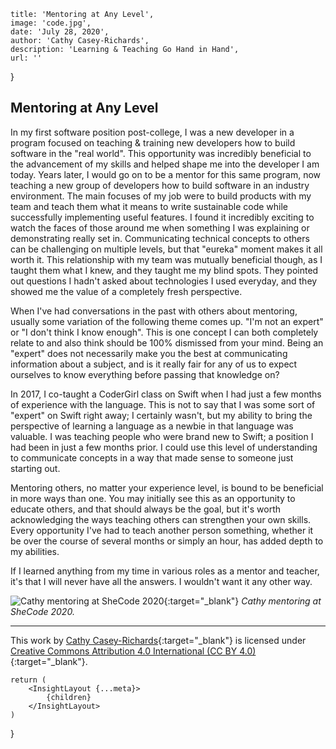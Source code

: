 
    title: 'Mentoring at Any Level',
    image: 'code.jpg',
    date: 'July 28, 2020',
    author: 'Cathy Casey-Richards',
    description: 'Learning & Teaching Go Hand in Hand',
    url: ''
}

## Mentoring at Any Level

In my first software position post-college, I was a new developer in a program focused on teaching & training new developers how to build software in the "real world". This opportunity was incredibly beneficial to the advancement of my skills and helped shape me into the developer I am today. Years later, I would go on to be a mentor for this same program, now teaching a new group of developers how to build software in an industry environment. The main focuses of my job were to build products with my team and teach them what it means to write sustainable code while successfully implementing useful features. I found it incredibly exciting to watch the faces of those around me when something I was explaining or demonstrating really set in. Communicating technical concepts to others can be challenging on multiple levels, but that "eureka" moment makes it all worth it. This relationship with my team was mutually beneficial though, as I taught them what I knew, and they taught me my blind spots. They pointed out questions I hadn't asked about technologies I used everyday, and they showed me the value of a completely fresh perspective. 

When I've had conversations in the past with others about mentoring, usually some variation of the following theme comes up. "I'm not an expert" or "I don't think I know enough". This is one concept I can both completely relate to and also think should be 100% dismissed from your mind. Being an "expert" does not necessarily make you the best at communicating information about a subject, and is it really fair for any of us to expect ourselves to know everything before passing that knowledge on?

In 2017, I co-taught a CoderGirl class on Swift when I had just a few months of experience with the language. This is not to say that I was some sort of "expert" on Swift right away; I certainly wasn't, but my ability to bring the perspective of learning a language as a newbie in that language was valuable. I was teaching people who were brand new to Swift; a position I had been in just a few months prior. I could use this level of understanding to communicate concepts in a way that made sense to someone just starting out. 

Mentoring others, no matter your experience level, is bound to be beneficial in more ways than one. You may initially see this as an opportunity to educate others, and that should always be the goal, but it's worth acknowledging the ways teaching others can strengthen your own skills. Every opportunity I've had to teach another person something, whether it be over the course of several months or simply an hour, has added depth to my abilities. 

If I learned anything from my time in various roles as a mentor and teacher, it's that I will never have all the answers. I wouldn't want it any other way. 

![Cathy mentoring at SheCode 2020](/assets/images/posts/2020-07-28-mentoring-at-any-level/she-code-2020.jpg){:target="_blank"}
*Cathy mentoring at SheCode 2020.*

***

This work by [Cathy Casey-Richards](https://www.cathyc93.com/){:target="_blank"} is licensed under [Creative Commons Attribution 4.0 International (CC BY 4.0)](https://creativecommons.org/licenses/by/4.0/){:target="_blank"}.

    return (
        <InsightLayout {...meta}>
            {children}
        </InsightLayout>
    )
}
